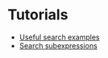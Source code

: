 # Tutorials

- [Useful search examples](./tutorials/examples)
- [Search subexpressions](./tutorials/search_subexpressions)
